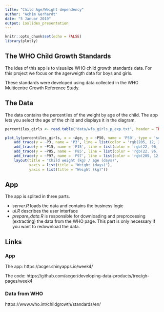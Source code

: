 ```yaml
---
title: "Child Age/Weight dependency"
author: "Achim Gerhardt"
date: "5 Januar 2019"
output: ioslides_presentation
---
```


```r
knitr::opts_chunk$set(echo = FALSE)
library(plotly)
```

## The WHO Child Growth Standards
The idea of this app is to visualize WHO child growth standards data. For this project we focus on the age/weigth data for boys and girls.

These standards were developed using data collected in the WHO Multicentre Growth Reference Study.

## The Data
The data contains the percentiles of the weight by age of the child. The app lets you select the age of the child and displays it in the diagram.

```r

percentiles_girls <- read.table("data/wfa_girls_p_exp.txt", header = TRUE, sep="\t", stringsAsFactors = FALSE)[1:60,]

plot_ly(percentiles_girls, x = ~Age, y = ~P50, name = 'P50', type = 'scatter', mode = 'lines', line = list(color = 'black', width = 2)) %>%
    add_trace(y = ~P3, name = 'P3', line = list(color = 'rgb(205, 12, 24)', width = 3)) %>%
    add_trace(y = ~P15, name = 'P15', line = list(color = 'rgb(22, 96, 167)', width = 1)) %>%
    add_trace(y = ~P85, name = 'P85', line = list(color = 'rgb(22, 96, 167)', width = 1)) %>%
    add_trace(y = ~P97, name = 'P97', line = list(color = 'rgb(205, 12, 24)', width = 3)) %>%
    layout(title = "Child weight (kg) / age (days)",
           xaxis = list(title = "Weight (days)"),
           yaxis = list(title = "Weight (kg)"))
```


## App
The app is splited in three parts. 

* _server.R_ loads the data and contains the business logic 
* _ui.R_ describes the user interface 
* _prepare_data.R_ is responsible for downloading and preprocessing (extracting) the data from the WHO page. This part is only necessary if you want to redownload the data.

## Links
### App
The app: https://acger.shinyapps.io/week4/  

The code: https://github.com/acger/developing-data-products/tree/gh-pages/week4  

### Data from WHO
https://www.who.int/childgrowth/standards/en/

